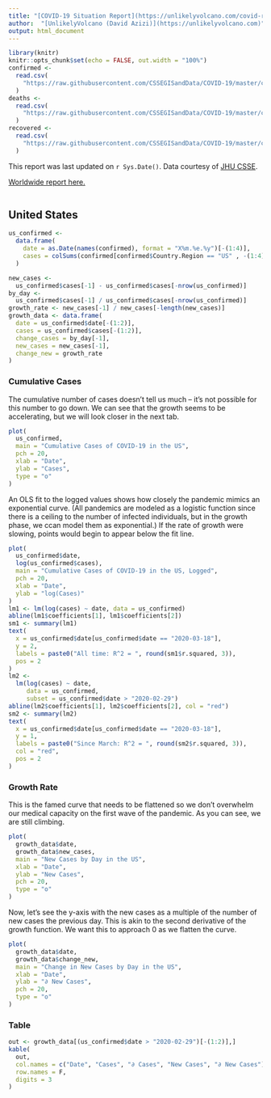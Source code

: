 ```yaml
---
title: "[COVID-19 Situation Report](https://unlikelyvolcano.com/covid-report.html)"
author:  "[UnlikelyVolcano (David Azizi)](https://unlikelyvolcano.com)"
output: html_document
---
```


```r
library(knitr)
knitr::opts_chunk$set(echo = FALSE, out.width = "100%")
confirmed <-
  read.csv(
    "https://raw.githubusercontent.com/CSSEGISandData/COVID-19/master/csse_covid_19_data/csse_covid_19_time_series/time_series_19-covid-Confirmed.csv"
  )
deaths <-
  read.csv(
    "https://raw.githubusercontent.com/CSSEGISandData/COVID-19/master/csse_covid_19_data/csse_covid_19_time_series/time_series_19-covid-Deaths.csv"
  )
recovered <-
  read.csv(
    "https://raw.githubusercontent.com/CSSEGISandData/COVID-19/master/csse_covid_19_data/csse_covid_19_time_series/time_series_19-covid-Recovered.csv"
  )
```

This report was last updated on `r Sys.Date()`. Data courtesy of [JHU CSSE](https://systems.jhu.edu/research/public-health/ncov/).

[Worldwide report here.](https://unlikelyvolcano.com/covid-world.html)

<script>var clicky_site_ids = clicky_site_ids || []; clicky_site_ids.push(101237072);</script>
<script async src="//static.getclicky.com/js"></script>
<noscript><p><img alt="Clicky" width="1" height="1" src="//in.getclicky.com/101237072ns.gif" /></p></noscript>

## United States {.tabset}

```r
us_confirmed <-
  data.frame(
    date = as.Date(names(confirmed), format = "X%m.%e.%y")[-(1:4)],
    cases = colSums(confirmed[confirmed$Country.Region == "US" , -(1:4)], na.rm = T)
  )

new_cases <-
  us_confirmed$cases[-1] - us_confirmed$cases[-nrow(us_confirmed)]
by_day <-
  us_confirmed$cases[-1] / us_confirmed$cases[-nrow(us_confirmed)]
growth_rate <- new_cases[-1] / new_cases[-length(new_cases)]
growth_data <- data.frame(
  date = us_confirmed$date[-(1:2)],
  cases = us_confirmed$cases[-(1:2)],
  change_cases = by_day[-1],
  new_cases = new_cases[-1],
  change_new = growth_rate
)
```

### Cumulative Cases

The cumulative number of cases doesn't tell us much -- it's not possible for this number to go down. We can see that the growth seems to be accelerating, but we will look closer in the next tab.

```r
plot(
  us_confirmed,
  main = "Cumulative Cases of COVID-19 in the US",
  pch = 20,
  xlab = "Date",
  ylab = "Cases",
  type = "o"
)
```


An OLS fit to the logged values shows how closely the pandemic mimics an exponential curve. (All pandemics are modeled as a logistic function since there is a ceiling to the number of infected individuals, but in the growth phase, we ccan model them as exponential.) If the rate of growth were slowing, points would begin to appear below the fit line.

```r
plot(
  us_confirmed$date,
  log(us_confirmed$cases),
  main = "Cumulative Cases of COVID-19 in the US, Logged",
  pch = 20,
  xlab = "Date",
  ylab = "log(Cases)"
)
lm1 <- lm(log(cases) ~ date, data = us_confirmed)
abline(lm1$coefficients[1], lm1$coefficients[2])
sm1 <- summary(lm1)
text(
  x = us_confirmed$date[us_confirmed$date == "2020-03-18"],
  y = 2,
  labels = paste0("All time: R^2 = ", round(sm1$r.squared, 3)),
  pos = 2
)
lm2 <-
  lm(log(cases) ~ date,
     data = us_confirmed,
     subset = us_confirmed$date > "2020-02-29")
abline(lm2$coefficients[1], lm2$coefficients[2], col = "red")
sm2 <- summary(lm2)
text(
  x = us_confirmed$date[us_confirmed$date == "2020-03-18"],
  y = 1,
  labels = paste0("Since March: R^2 = ", round(sm2$r.squared, 3)),
  col = "red",
  pos = 2
)
```

### Growth Rate
This is the famed curve that needs to be flattened so we don't overwhelm our medical capacity on the first wave of the pandemic. As you can see, we are still climbing. 

```r
plot(
  growth_data$date,
  growth_data$new_cases,
  main = "New Cases by Day in the US",
  xlab = "Date",
  ylab = "New Cases",
  pch = 20,
  type = "o"
)
```

Now, let's see the y-axis with the new cases as a multiple of the number of new cases the previous day. This is akin to the second derivative of the growth function. We want this to approach 0 as we flatten the curve.
```r
plot(
  growth_data$date,
  growth_data$change_new,
  main = "Change in New Cases by Day in the US",
  xlab = "Date",
  ylab = "∂ New Cases",
  pch = 20,
  type = "o"
)
```

### Table

```r
out <- growth_data[(us_confirmed$date > "2020-02-29")[-(1:2)],]
kable(
  out,
  col.names = c("Date", "Cases", "∂ Cases", "New Cases", "∂ New Cases"),
  row.names = F,
  digits = 3
)
```

